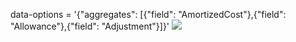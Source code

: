 
<Meta title="Grid/Generic Configurations/Aggregate Row" component={grid} />

 data-options =  '{"aggregates": [{"field": "AmortizedCost"},{"field": "Allowance"},{"field": "Adjustment"}]}'
<img src={aggregarteRow} className="grid-img"/>



